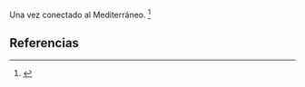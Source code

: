 Una vez conectado al Mediterráneo. <ref>{{lib|LU|61|1|12}}</ref> 

== Referencias ==

<references />
